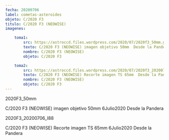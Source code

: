 ```yaml
---
fecha: 20200706
label: cometas-asteroides
objeto: C/2020 F3
titulo: C/2020 F3 (NEOWISE)
imagenes:

	toma1:
		src: https://astroccd.files.wordpress.com/2020/07/2020f3_50mm.gif
		texto: C/2020 F3 (NEOWISE) imagen objetivo 50mm  Desde la Pandera
		nombre: C/2020 F3 (NEOWISE)
		objeto: C/2020 F3

	toma2:
		src: https://astroccd.files.wordpress.com/2020/07/2020f3_20200706_i88.jpg
		texto: C/2020 F3 (NEOWISE) Recorte imagen TS 65mm  Desde la Pandera
		nombre: C/2020 F3 (NEOWISE)
		objeto: C/2020 F3
---
```


<Imagen src="https://astroccd.files.wordpress.com/2020/07/2020f3_50mm.gif" />

2020F3_50mm

C/2020 F3 (NEOWISE) imagen objetivo 50mm 6Julio2020 Desde la Pandera
<Imagen src="https://astroccd.files.wordpress.com/2020/07/2020f3_20200706_i88.jpg" />

2020F3_20200706_I88

C/2020 F3 (NEOWISE) Recorte imagen TS 65mm 6Julio2020 Desde la Pandera